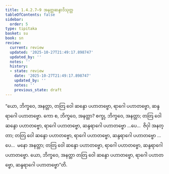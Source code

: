 ```yaml
---
title: 1.4.2.7–9 အနတ္တဆန္ဒာဒိသုတ္တ
tableOfContents: false
sidebar:
  order: 5
type: tipitaka
basket: su
book: sn
review:
  current: review
  updated: '2025-10-27T21:49:17.898747'
  updated_by: ''
  notes: ''
  history:
  - state: review
    date: '2025-10-27T21:49:17.898747'
    updated_by: ''
    notes: ''
    previous_state: draft
---
```



<ReviewStatus review={frontmatter.review} showDetails={true} />

<HypothesisAnnotation frontmatter={frontmatter} />

<DynamicBreadcrumb />

<Division number="174–176" book="sn" e="ch" v="18" p="304">

<Paragraph number="894" book="sn">
“ယော, ဘိက္ခဝေ, အနတ္တာ, တတြ ဝေါ ဆန္ဒော ပဟာတဗ္ဗော, ရာဂေါ ပဟာတဗ္ဗော, ဆန္ဒရာဂေါ ပဟာတဗ္ဗော. ကော စ, ဘိက္ခဝေ, အနတ္တာ? စက္ခု, ဘိက္ခဝေ, အနတ္တာ; တတြ ဝေါ ဆန္ဒော ပဟာတဗ္ဗော, ရာဂေါ ပဟာတဗ္ဗော, ဆန္ဒရာဂေါ ပဟာတဗ္ဗော …ပေ…  ဇိဝှါ အနတ္တာ; တတြ ဝေါ ဆန္ဒော ပဟာတဗ္ဗော, ရာဂေါ ပဟာတဗ္ဗော, ဆန္ဒရာဂေါ ပဟာတဗ္ဗော …ပေ…  မနော အနတ္တာ; တတြ ဝေါ ဆန္ဒော ပဟာတဗ္ဗော, ရာဂေါ ပဟာတဗ္ဗော, ဆန္ဒရာဂေါ ပဟာတဗ္ဗော. ယော, ဘိက္ခဝေ, အနတ္တာ တတြ ဝေါ ဆန္ဒော ပဟာတဗ္ဗော, ရာဂေါ ပဟာတဗ္ဗော, ဆန္ဒရာဂေါ ပဟာတဗ္ဗော”တိ.
</Paragraph>
</Division>